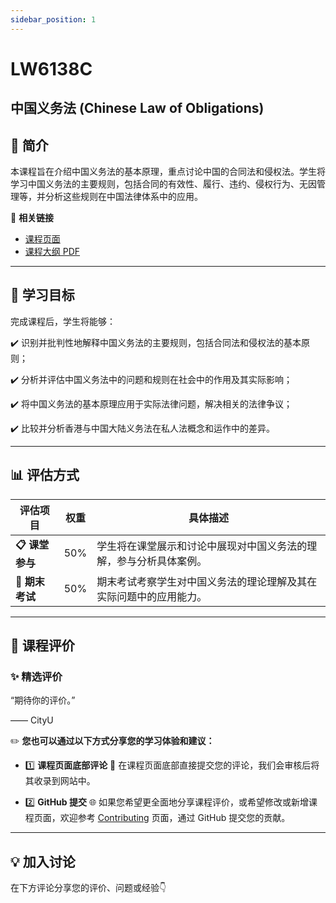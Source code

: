 ```yaml
---
sidebar_position: 1
---
```


# LW6138C
## 中国义务法 (Chinese Law of Obligations)

## **📘 简介**
本课程旨在介绍中国义务法的基本原理，重点讨论中国的合同法和侵权法。学生将学习中国义务法的主要规则，包括合同的有效性、履行、违约、侵权行为、无因管理等，并分析这些规则在中国法律体系中的应用。

🔗 **相关链接**
- [课程页面](https://www.cityu.edu.hk/catalogue/pg/202425/course/LW6138C.htm)
- [课程大纲 PDF](https://www.cityu.edu.hk/catalogue/pg/202425/course/LW6138C.pdf)

---

## **🎯 学习目标**

完成课程后，学生将能够：

✔️ 识别并批判性地解释中国义务法的主要规则，包括合同法和侵权法的基本原则；

✔️ 分析并评估中国义务法中的问题和规则在社会中的作用及其实际影响；

✔️ 将中国义务法的基本原理应用于实际法律问题，解决相关的法律争议；

✔️ 比较并分析香港与中国大陆义务法在私人法概念和运作中的差异。

---

## **📊 评估方式**

| **评估项目**          | **权重** | **具体描述**                                                                                       |
|----------------------|---------|---------------------------------------------------------------------------------------------------|
| **📋 课堂参与**       | 50%     | 学生将在课堂展示和讨论中展现对中国义务法的理解，参与分析具体案例。                              |
| **📂 期末考试**       | 50%     | 期末考试考察学生对中国义务法的理论理解及其在实际问题中的应用能力。                                |

---

## **💬 课程评价**

### ✨ **精选评价**
<div className={commentStyles.commentBox}>
    <p className={commentStyles.commentText}>
        “期待你的评价。”
    </p>
    <p className={commentStyles.commentAuthor}>—— CityU</p>
</div>

✏️ **您也可以通过以下方式分享您的学习体验和建议：**

- 1️⃣ **课程页面底部评论**
💬 在课程页面底部直接提交您的评论，我们会审核后将其收录到网站中。

- 2️⃣ **GitHub 提交**
🌐 如果您希望更全面地分享课程评价，或希望修改或新增课程页面，欢迎参考 [Contributing](/contributing) 页面，通过 GitHub 提交您的贡献。

---

## **💡 加入讨论**

在下方评论分享您的评价、问题或经验👇
<Utterances />